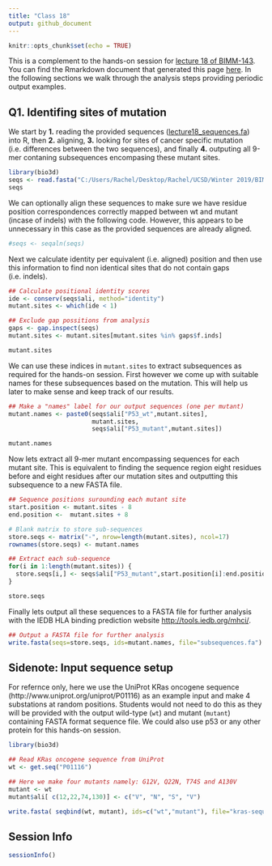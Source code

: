 ```yaml
---
title: "Class 18"
output: github_document
---
```


```r
knitr::opts_chunk$set(echo = TRUE)
```

This is a complement to the hands-on session for [lecture 18 of BIMM-143 ](https://bioboot.github.io/bggn143_W17/lectures/#18). You can find the Rmarkdown document that generated this page [here](https://bioboot.github.io/bggn213_f17/class-material/lecture16_Q1_example.Rmd). In the following sections we walk through the analysis steps providing periodic output examples.

## Q1. Identifing sites of mutation 
We start by **1.** reading the provided sequences ([lecture18_sequences.fa](https://bioboot.github.io/bimm143_W18/class-material/lecture18_sequences.fa)) into R, then **2.** aligning, **3.** looking for sites of cancer specific mutation (i.e. differences between the two sequences), and finally **4.** outputing all 9-mer contaning subsequences encompasing these mutant sites.   



```r
library(bio3d)
seqs <- read.fasta("C:/Users/Rachel/Desktop/Rachel/UCSD/Winter 2019/BIMM 143/Bimm143_GitHub/class18/seq.fa")
seqs
```

We can optionally align these sequences to make sure we have residue position correspondences correctly mapped between wt and mutant (incase of indels) with the following code. However, this appears to be unnecessary in this case as the provided sequences are already aligned. 

```r
#seqs <- seqaln(seqs)
```

Next we calculate identity per equivalent (i.e. aligned) position and then use this information to find non identical sites that do not contain gaps (i.e. indels).

```r
## Calculate positional identity scores
ide <- conserv(seqs$ali, method="identity")
mutant.sites <- which(ide < 1) 

## Exclude gap possitions from analysis
gaps <- gap.inspect(seqs)
mutant.sites <- mutant.sites[mutant.sites %in% gaps$f.inds]

mutant.sites
```

We can use these indices in `mutant.sites` to extract subsequences as required for the hands-on session. First however we come up with suitable names for these subsequences based on the mutation. This will help us later to make sense and keep track of our results.

```r
## Make a "names" label for our output sequences (one per mutant)
mutant.names <- paste0(seqs$ali["P53_wt",mutant.sites],
                       mutant.sites,
                       seqs$ali["P53_mutant",mutant.sites])

mutant.names
```

Now lets extract all 9-mer mutant encompassing sequences for each mutant site. This is equivalent to finding the sequence region eight residues before and eight residues after our mutation sites and outputting this subsequence to a new FASTA file.

```r
## Sequence positions surounding each mutant site
start.position <- mutant.sites - 8
end.position <-  mutant.sites + 8

# Blank matrix to store sub-sequences
store.seqs <- matrix("-", nrow=length(mutant.sites), ncol=17)
rownames(store.seqs) <- mutant.names

## Extract each sub-sequence
for(i in 1:length(mutant.sites)) {
  store.seqs[i,] <- seqs$ali["P53_mutant",start.position[i]:end.position[i]]
}

store.seqs
```

Finally lets output all these sequences to a FASTA file for further analysis with the IEDB HLA binding prediction website [http://tools.iedb.org/mhci/](http://tools.iedb.org/mhci/).  

```r
## Output a FASTA file for further analysis
write.fasta(seqs=store.seqs, ids=mutant.names, file="subsequences.fa")

```


## Sidenote: Input sequence setup

For refernce only, here we use the UniProt KRas oncogene sequence (http://www.uniprot.org/uniprot/P01116) as an example input and make 4 substations at random positions. Students would not need to do this as they will be provided with the output wild-type (`wt`) and mutant (`mutant`) containing FASTA format sequence file. We could also use p53 or any other protein for this hands-on session.

```r
library(bio3d)

## Read KRas oncogene sequence from UniProt
wt <- get.seq("P01116")

## Here we make four mutants namely: G12V, Q22N, T74S and A130V
mutant <- wt
mutant$ali[ c(12,22,74,130)] <- c("V", "N", "S", "V")

write.fasta( seqbind(wt, mutant), ids=c("wt","mutant"), file="kras-sequences.fa")
```

## Session Info
```r
sessionInfo()
```
